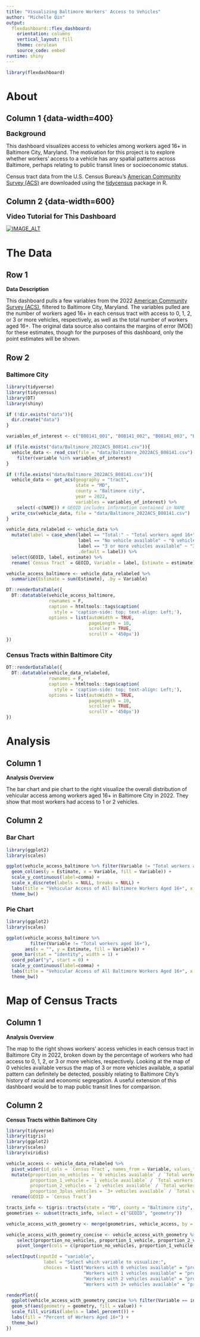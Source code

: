 ```yaml
---
title: "Visualizing Baltimore Workers' Access to Vehicles"
author: "Michelle Qin"
output: 
  flexdashboard::flex_dashboard:
    orientation: columns
    vertical_layout: fill
    theme: cerulean
    source_code: embed
runtime: shiny
---
```


```r
library(flexdashboard)
```

# About

## Column 1 {data-width=400} {align=center}

<font size="4">**Background**</font>

This dashboard visualizes access to vehicles among workers aged 16+ in Baltimore City, Maryland. The motivation for this project is to explore whether workers' access to a vehicle has any spatial patterns across Baltimore, perhaps relating to public transit lines or socioeconomic status.

Census tract data from the U.S. Census Bureau’s [American Community Survey (ACS)](https://www.census.gov/programs-surveys/acs/technical-documentation/table-shells.2022.html) are downloaded using the [tidycensus](https://walker-data.com/census-r/an-introduction-to-tidycensus.html) package in R.


## Column 2 {data-width=600} {align=center}

<font size="4">**Video Tutorial for This Dashboard**</font>

[![IMAGE_ALT](https://img.youtube.com/vi/6839BZ7AZWA/0.jpg)](https://youtu.be/6839BZ7AZWA)

<!-- <iframe> -->
<!--     width="50" -->
<!--     height="50" -->
<!--     src="https://youtu.be/6839BZ7AZWA" -->
<!--     frameborder="0" -->
<!--     allow="autoplay; encrypted-media" -->
<!--     allowfullscreen -->
<!-- </iframe> -->


# The Data {data-orientation=rows}

## Row 1 {data-height=200}

**Data Description**

This dashboard pulls a few variables from the 2022 [American Community Survey (ACS)](https://www.census.gov/programs-surveys/acs/technical-documentation/table-shells.2022.html), filtered to Baltimore City, Maryland. The variables pulled are the number of workers aged 16+ in each census tract with access to 0, 1, 2, or 3 or more vehicles, respectively, as well as the total number of workers aged 16+. The original data source also contains the margins of error (MOE) for these estimates, though for the purposes of this dashboard, only the point estimates will be shown.

## Row 2 {.tabset .tabset-fade}

### Baltimore City

```r
library(tidyverse)
library(tidycensus)
library(DT)
library(shiny)

if (!dir.exists("data")){
  dir.create("data")
}

variables_of_interest <- c("B08141_001", "B08141_002", "B08141_003", "B08141_004", "B08141_005")

if (file.exists("data/Baltimore_2022ACS_B08141.csv")){
  vehicle_data <- read_csv(file = "data/Baltimore_2022ACS_B08141.csv") %>%
    filter(variable %in% variables_of_interest)
}

if (!file.exists("data/Baltimore_2022ACS_B08141.csv")){
  vehicle_data <- get_acs(geography = "tract",
                          state = "MD",
                          county = "Baltimore city",
                          year = 2022,
                          variables = variables_of_interest) %>%
    select(-c(NAME)) # GEOID includes information contained in NAME
  write_csv(vehicle_data, file = "data/Baltimore_2022ACS_B08141.csv")
}

vehicle_data_relabeled <- vehicle_data %>%
  mutate(label = case_when(label == "Total:" ~ "Total workers aged 16+",
                           label == "No vehicle available" ~ "0 vehicles available",
                           label == "3 or more vehicles available" ~ "3+ vehicles available",
                           .default = label)) %>%
  select(GEOID, label, estimate) %>%
  rename(`Census Tract` = GEOID, Variable = label, Estimate = estimate)

vehicle_access_baltimore <- vehicle_data_relabeled %>%
  summarize(Estimate = sum(Estimate), .by = Variable)
```

```r
DT::renderDataTable({
  DT::datatable(vehicle_access_baltimore,
                rownames = F,
                caption = htmltools::tags$caption(
                  style = 'caption-side: top; text-align: Left;'),
                options = list(autoWidth = TRUE,
                               pageLength = 10,
                               scroller = TRUE,
                               scrollY = '450px'))
})
```

### Census Tracts within Baltimore City

```r
DT::renderDataTable({
  DT::datatable(vehicle_data_relabeled,
                rownames = F,
                caption = htmltools::tags$caption(
                  style = 'caption-side: top; text-align: Left;'),
                options = list(autoWidth = TRUE,
                               pageLength = 10,
                               scroller = TRUE,
                               scrollY = '450px'))
})
```


# Analysis

## Column 1

**Analysis Overview**

The bar chart and pie chart to the right visualize the overall distribution of vehicular access among workers aged 16+ in Baltimore City in 2022. They show that most workers had access to 1 or 2 vehicles.

## Column 2 {.tabset .tabset-fade}

<!-- ### Baltimore City {.tabset .tabset-fade} -->
<!-- ### Overall Distribution of Vehicular Access in Baltimore City -->

### Bar Chart

```r
library(ggplot2)
library(scales)

ggplot(vehicle_access_baltimore %>% filter(Variable != "Total workers aged 16+")) +
  geom_col(aes(y = Estimate, x = Variable, fill = Variable)) +
  scale_y_continuous(label=comma) +
  scale_x_discrete(labels = NULL, breaks = NULL) +
  labs(title = "Vehicular Access of All Baltimore Workers Aged 16+", x = "", y = "Estimated Number of Workers") +
  theme_bw()
```

### Pie Chart

```r
library(ggplot2)
library(scales)

ggplot(vehicle_access_baltimore %>%
         filter(Variable != "Total workers aged 16+"),
       aes(x = "", y = Estimate, fill = Variable)) +
  geom_bar(stat = "identity", width = 1) +
  coord_polar("y", start = 0) +
  scale_y_continuous(label=comma) +
  labs(title = "Vehicular Access of All Baltimore Workers Aged 16+", x = "", y = "Estimated Number of Workers") +
  theme_bw()
```

# Map of Census Tracts

## Column 1

**Analysis Overview**

The map to the right shows workers' access vehicles in each census tract in Baltimore City in 2022, broken down by the percentage of workers who had access to 0, 1, 2, or 3 or more vehicles, respectively. Looking at the map of 0 vehicles available versus the map of 3 or more vehicles available, a spatial pattern can definitely be detected, possibly relating to Baltimore City's history of racial and economic segregation. A useful extension of this dashboard would be to map public transit lines for comparison.

## Column 2

**Census Tracts within Baltimore City**
<!-- ### Vehicular Access in Census Tracts across Baltimore City -->

```r
library(tidyverse)
library(tigris)
library(ggplot2)
library(scales)
library(viridis)

vehicle_access <- vehicle_data_relabeled %>%
  pivot_wider(id_cols = `Census Tract`, names_from = Variable, values_from = Estimate) %>%
  mutate(proportion_no_vehicles = `0 vehicles available` / `Total workers aged 16+`,
         proportion_1_vehicle = `1 vehicle available` / `Total workers aged 16+`,
         proportion_2_vehicles = `2 vehicles available` / `Total workers aged 16+`,
         proportion_3plus_vehicles = `3+ vehicles available` / `Total workers aged 16+`) %>%
  rename(GEOID = `Census Tract`)

tracts_info <- tigris::tracts(state = "MD", county = "Baltimore city", year = 2022)
geometries <- subset(tracts_info, select = c("GEOID", "geometry"))

vehicle_access_with_geometry <- merge(geometries, vehicle_access, by = "GEOID")

vehicle_access_with_geometry_concise <- vehicle_access_with_geometry %>%
    select(proportion_no_vehicles, proportion_1_vehicle, proportion_2_vehicles, proportion_3plus_vehicles, geometry) %>%
    pivot_longer(cols = c(proportion_no_vehicles, proportion_1_vehicle, proportion_2_vehicles, proportion_3plus_vehicles), names_to = "Variable")

selectInput(inputId = "variable",
              label = "Select which variable to visualize:",
              choices = list("Workers with 0 vehicles available" = "proportion_no_vehicles",
                             "Workers with 1 vehicles available" = "proportion_1_vehicle",
                             "Workers with 2 vehicles available" = "proportion_2_vehicles",
                             "Workers with 3+ vehicles available" = "proportion_3plus_vehicles"))

renderPlot({
  ggplot(vehicle_access_with_geometry_concise %>% filter(Variable == input$variable)) +
  geom_sf(aes(geometry = geometry, fill = value)) +
  scale_fill_viridis(labels = label_percent()) +
  labs(fill = "Percent of Workers Aged 16+") +
  theme_bw()
})
```


